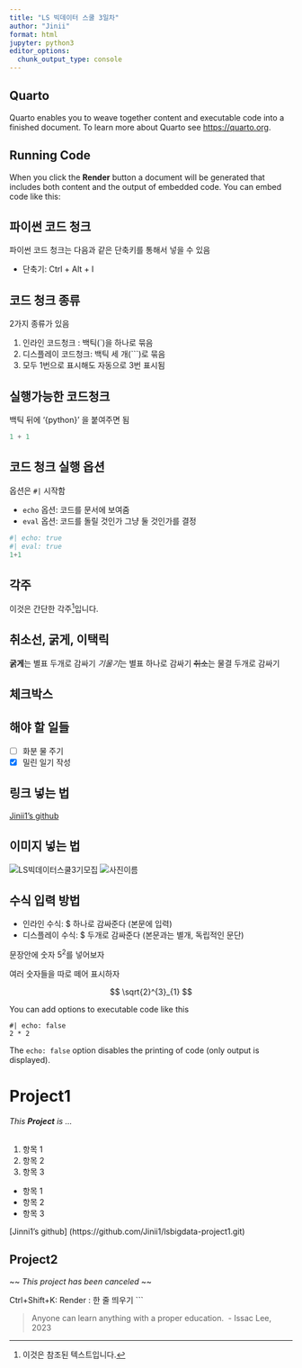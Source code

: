 ```yaml
---
title: "LS 빅데이터 스쿨 3일차"
author: "Jinii"
format: html
jupyter: python3
editor_options: 
  chunk_output_type: console
---
```


## Quarto

Quarto enables you to weave together content and executable code into a finished document. To learn more about Quarto see <https://quarto.org>.

## Running Code

When you click the **Render** button a document will be generated that includes both content and the output of embedded code. You can embed code like this:\

## 파이썬 코드 청크

파이썬 코드 청크는 다음과 같은 단축키를 통해서 넣을 수 있음

-   단축기: Ctrl + Alt + I

## 코드 청크 종류

2가지 종류가 있음

1.  인라인 코드청크 : 백틱(\`)을 하나로 묶음
2.  디스플레이 코드청크: 백틱 세 개(\`\`\`)로 묶음
3.  모두 1번으로 표시해도 자동으로 3번 표시됨

## 실행가능한 코드청크

백틱 뒤에 '{python}' 을 붙여주면 됨

```python
1 + 1
```

## 코드 청크 실행 옵션

옵션은 `#|` 시작함

-   `echo` 옵션: 코드를 문서에 보여줌
-   `eval` 옵션: 코드를 돌릴 것인가 그냥 둘 것인가를 결정

```python
#| echo: true
#| eval: true
1+1
```

## 각주

이것은 간단한 각주[^1]입니다.

[^1]: 이것은 참조된 텍스트입니다.

## 취소선, 굵게, 이택릭

**굵게**는 별표 두개로 감싸기 *기울기*는 별표 하나로 감싸기 ~~취소~~는 물결 두개로 감싸기

## 체크박스

## 해야 할 일들

-   [ ] 화분 물 주기
-   [x] 밀린 일기 작성

## 링크 넣는 법

[Jinii1's github](https://github.com/Jinii1/lsbigdata-project1.git)

## 이미지 넣는 법

![LS빅데이터스쿨3기모집](https://i0.wp.com/inthiswork.com/wp-content/uploads/2024/05/12345-3.png?fit=960%2C640&ssl=1)
![사진이름](./img/이미지주소)

## 수식 입력 방법

* 인라인 수식: $ 하나로 감싸준다 (본문에 입력)
* 디스플레이 수식: $ 두개로 감싸준다 (본문과는 별개, 독립적인 문단)

문장안에 숫자 $5^2$를 넣어보자

여러 숫자들을 따로 떼어 표시하자

$$
\sqrt{2}^{3}_{1}
$$




You can add options to executable code like this

```         
#| echo: false
2 * 2
```

The `echo: false` option disables the printing of code (only output is displayed).

# Project1

*This **Project** is ...*\
\

1.  항목 1\
2.  항목 2\
3.  항목 3\

-   항목 1
-   항목 2
-   항목 3

\[Jinni1's github\] (https://github.com/Jinii1/lsbigdata-project1.git)

## Project2

\~\~ *This project has been canceled* \~\~

Ctrl+Shift+K: Render : 한 줄 띄우기 \`\`\`

> Anyone can learn anything with a proper education.  - Issac Lee, 2023
